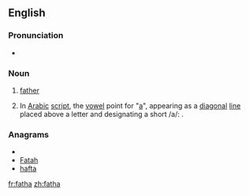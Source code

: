 ==English==

===Pronunciation===
*{{a|Geordie}} {{IPA|/fæðæ/}}

===Noun===
{{en-noun}}

# {{Geordie}} [[father]]
# In [[Arabic]] [[script]], the [[vowel]] point for "[[a]]", appearing as a [[diagonal]] [[line]] placed above a letter and designating a short /a/: {{Arab|[[ـَ]]}}.

===Anagrams===
* {{alphagram|aafht}}
* [[Fatah#English|Fatah]]
* [[hafta#English|hafta]]

[[fr:fatha]]
[[zh:fatha]]